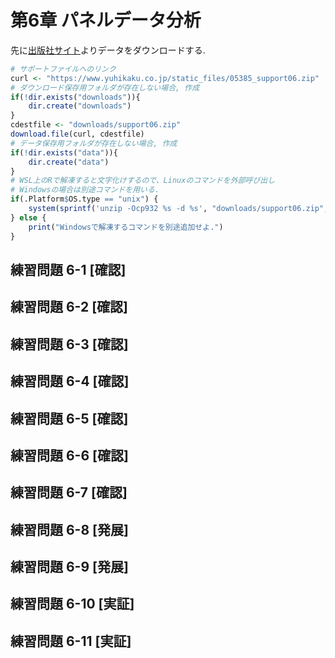 # 第6章 パネルデータ分析 {-#ch6}
先に[出版社サイト](https://www.yuhikaku.co.jp/books/detail/9784641053854)よりデータをダウンロードする.
```r
# サポートファイルへのリンク
curl <- "https://www.yuhikaku.co.jp/static_files/05385_support06.zip"
# ダウンロード保存用フォルダが存在しない場合, 作成
if(!dir.exists("downloads")){
    dir.create("downloads")
}
cdestfile <- "downloads/support06.zip"
download.file(curl, cdestfile)
# データ保存用フォルダが存在しない場合, 作成
if(!dir.exists("data")){
    dir.create("data")
}
# WSL上のRで解凍すると文字化けするので、Linuxのコマンドを外部呼び出し
# Windowsの場合は別途コマンドを用いる.
if(.Platform$OS.type == "unix") {
    system(sprintf('unzip -Ocp932 %s -d %s', "downloads/support06.zip", "./data"))
} else {
    print("Windowsで解凍するコマンドを別途追加せよ.")
}
```

## 練習問題 6-1 [確認] {-}

## 練習問題 6-2 [確認] {-}

## 練習問題 6-3 [確認] {-}

## 練習問題 6-4 [確認] {-}

## 練習問題 6-5 [確認] {-}

## 練習問題 6-6 [確認] {-}

## 練習問題 6-7 [確認] {-}

## 練習問題 6-8 [発展] {-}

## 練習問題 6-9 [発展] {-}

## 練習問題 6-10 [実証] {-}

## 練習問題 6-11 [実証] {-}
